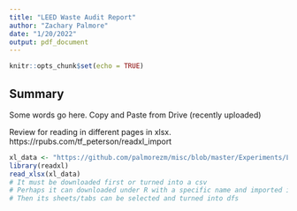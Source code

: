```yaml
---
title: "LEED Waste Audit Report"
author: "Zachary Palmore"
date: "1/20/2022"
output: pdf_document
---
```


```r
knitr::opts_chunk$set(echo = TRUE)
```


## Summary

Some words go here. Copy and Paste from Drive (recently uploaded)

Review for reading in different pages in xlsx. 
https://rpubs.com/tf_peterson/readxl_import

```r
xl_data <- "https://github.com/palmorezm/misc/blob/master/Experiments/LEED_Audit.xlsx"
library(readxl)
read_xlsx(xl_data)
# It must be downloaded first or turned into a csv
# Perhaps it can downloaded under R with a specific name and imported into the workspace
# Then its sheets/tabs can be selected and turned into dfs 
```

